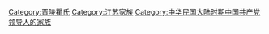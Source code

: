 [[Category:晋陵瞿氏|Category:晋陵瞿氏]]
[[Category:江苏家族|Category:江苏家族]]
[[Category:中华民国大陆时期中国共产党领导人的家族|Category:中华民国大陆时期中国共产党领导人的家族]]